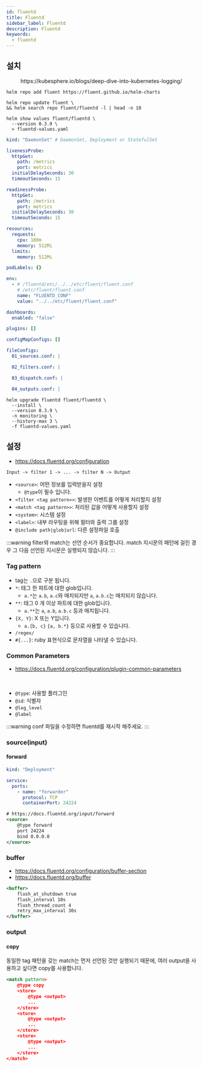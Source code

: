 ```yaml
---
id: fluentd
title: Fluentd
sidebar_label: Fluentd
description: Fluentd
keywords:
  - fluentd
---
```



## 설치

<center>
  <Image
    img={require("@site/static/img/mlops/mlops/monitoring/collector/forward-to-fluent.png")}
    width={750}
  />
</center>
<center>https://kubesphere.io/blogs/deep-dive-into-kubernetes-logging/</center>

```shell
helm repo add fluent https://fluent.github.io/helm-charts
```

```shell
helm repo update fluent \
&& helm search repo fluent/fluentd -l | head -n 10
```

```shell
helm show values fluent/fluentd \
  --version 0.3.9 \
  > fluentd-values.yaml
```

```yaml title="fluentd-values.yaml"
kind: "DaemonSet" # DaemonSet, Deployment or StatefulSet

livenessProbe:
  httpGet:
    path: /metrics
    port: metrics
  initialDelaySeconds: 30
  timeoutSeconds: 15

readinessProbe:
  httpGet:
    path: /metrics
    port: metrics
  initialDelaySeconds: 30
  timeoutSeconds: 15

resources:
  requests:
    cpu: 100m
    memory: 512Mi
  limits:
    memory: 512Mi

podLabels: {}

env:
  - # /fluentd/etc/../../etc/fluent/fluent.conf
    # /etc/fluent/fluent.conf
    name: "FLUENTD_CONF"
    value: "../../etc/fluent/fluent.conf"

dashboards:
  enabled: "false"

plugins: []

configMapConfigs: []

fileConfigs:
  01_sources.conf: |

  02_filters.conf: |

  03_dispatch.conf: |

  04_outputs.conf: |
```

```shell
helm upgrade fluentd fluent/fluentd \
  --install \
  --version 0.3.9 \
  -n monitoring \
  --history-max 3 \
  -f fluentd-values.yaml
```

## 설정

- https://docs.fluentd.org/configuration

```shell
Input -> filter 1 -> ... -> filter N -> Output
```

- `<source>`: 어떤 정보를 입력받을지 설정
  - `@type`이 필수 입니다.
- `<filter <tag pattern>>`: 발생한 이벤트를 어떻게 처리할지 설정
- `<match <tag pattern>>`: 처리된 값을 어떻게 사용할지 설정
- `<system>`: 시스템 설정
- `<label>`: 내부 라우팅을 위해 필터와 출력 그룹 설정
- `@include path|glob|url`: 다른 설정파일 호출

:::warning
filter와 match는 선언 순서가 중요합니다. match 지시문의 패턴에 걸린 경우 그 다음 선언된 지시문은 실행되지 않습니다.
:::

### Tag pattern

- tag는 `.`으로 구분 됩니다.
- `*`: 태그 한 파트에 대한 glob입니다.
  - `a.*`는 `a.b`, `a.c`와 매치되지만 `a`, `a.b.c`는 매치되지 않습니다.
- `**`: 태그 0 개 이상 파트에 대한 glob입니다.
  - `a.**`는 `a`, `a.b`, `a.b.c` 등과 매치됩니다.
- `{X, Y}`: X 또는 Y입니다.
  - `a.{b, c}` `{a, b.*}` 등으로 사용할 수 있습니다.
- `/regex/`
- `#{...}`: ruby 표현식으로 문자열을 나타낼 수 있습니다.

### Common Parameters

- https://docs.fluentd.org/configuration/plugin-common-parameters

<br />

- `@type`: 사용할 플러그인
- `@id`: 식별자
- `@log_level`
- `@label`

:::warning
conf 파일을 수정하면 fluentd를 재시작 해주세요.
:::

### source(input)

#### forward

```yaml title="fluentd-values.yaml"
kind: "Deployment"

service:
  ports:
    - name: "forwarder"
      protocol: TCP
      containerPort: 24224
```

```xml
# https://docs.fluentd.org/input/forward
<source>
    @type forward
    port 24224
    bind 0.0.0.0
</source>
```

### buffer

- https://docs.fluentd.org/configuration/buffer-section
- https://docs.fluentd.org/buffer

```xml
<buffer>
    flush_at_shutdown true
    flush_interval 10s
    flush_thread_count 4
    retry_max_interval 30s
</buffer>
```

### output

#### copy

동일한 tag 패턴을 갖는 match는 먼저 선언된 것만 실행되기 때문에, 여러 output을 사용하고 싶다면 copy를 사용합니다.

```xml
<match pattern>
    @type copy
    <store>
        @type <output>
        ...
    </store>
    <store>
        @type <output>
        ...
    </store>
    <store>
        @type <output>
        ...
    </store>
</match>
```
